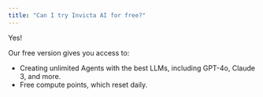 ```yaml
---
title: "Can I try Invicta AI for free?"
---
```


Yes!

Our free version gives you access to:
- Creating unlimited Agents with the best LLMs, including GPT-4o, Claude 3, and more.
- Free compute points, which reset daily.